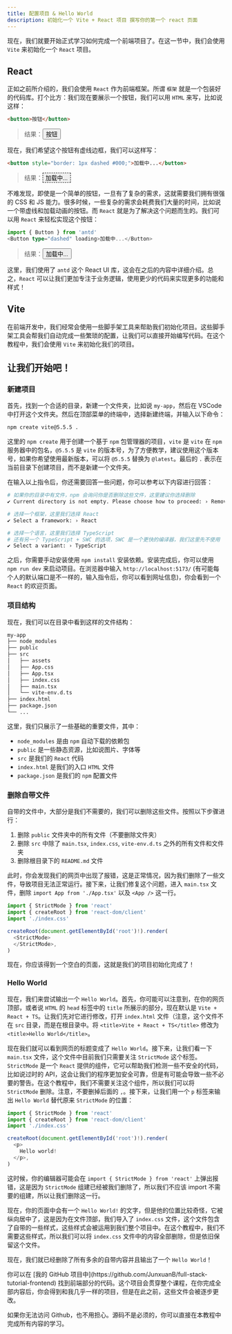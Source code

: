 ```yaml
---
title: 配置项目 & Hello World
description: 初始化一个 Vite + React 项目 撰写你的第一个 react 页面
---
```


现在，我们就要开始正式学习如何完成一个前端项目了。在这一节中，我们会使用 `Vite` 来初始化一个 `React` 项目。

## React
正如之前所介绍的，我们会使用 `React` 作为前端框架。所谓 `框架` 就是一个包装好的代码库。打个比方：我们现在要展示一个按钮，我们可以用 `HTML` 来写，比如说这样：  
```html
<button>按钮</button>
```
> 结果：<button>按钮</button>  

现在，我们希望这个按钮有虚线边框，我们可以这样写：
```html
<button style="border: 1px dashed #000;">加载中...</button>
```
> 结果：<button style="border: 1px dashed #000;">加载中...</button>  

不难发现，即使是一个简单的按钮，一旦有了复杂的需求，这就需要我们拥有很强的 CSS 和 JS 能力。很多时候，一些复杂的需求会耗费我们大量的时间，比如说一个带虚线和加载动画的按钮。而 `React` 就是为了解决这个问题而生的。我们可以用 `React` 来轻松实现这个按钮：
```typescript
import { Button } from 'antd'
<Button type="dashed" loading>加载中...</Button>
```
> 结果：<Button type="dashed" loading client:visible >加载中...</Button>    

这里，我们使用了 `antd` 这个 React UI 库，这会在之后的内容中详细介绍。总之，`React` 可以让我们更加专注于业务逻辑，使用更少的代码来实现更多的功能和样式！

## Vite
在前端开发中，我们经常会使用一些脚手架工具来帮助我们初始化项目。这些脚手架工具会帮我们自动完成一些繁琐的配置，让我们可以直接开始编写代码。在这个教程中，我们会使用 `Vite` 来初始化我们的项目。

## 让我们开始吧！
### 新建项目
首先，找到一个合适的目录，新建一个文件夹，比如说 `my-app`，然后在 VSCode 中打开这个文件夹。然后在顶部菜单的终端中，选择新建终端，并输入以下命令：
```bash
npm create vite@5.5.5 . 
```
这里的 `npm create` 用于创建一个基于 `npm` 包管理器的项目，`vite` 是 `vite` 在 `npm` 服务器中的包名，`@5.5.5` 是 `vite` 的版本号，为了方便教学，建议使用这个版本号，如果你希望使用最新版本，可以将 `@5.5.5` 替换为 `@latest`。最后的 `.` 表示在当前目录下创建项目，而不是新建一个文件夹。  

在输入以上指令后，你还需要回答一些问题，你可以参考以下内容进行回答：
```bash
# 如果你的目录中有文件，npm 会询问你是否删除这些文件，这里建议你选择删除
✔ Current directory is not empty. Please choose how to proceed: › Remove existing files and continue

# 选择一个框架，这里我们选择 React
✔ Select a framework: › React

# 选择一个语言，这里我们选择 TypeScript
# 还有另一个 TypeScript + SWC 的选项，SWC 是一个更快的编译器，我们这里先不使用
✔ Select a variant: › TypeScript
```

之后，你需要手动安装使用 `npm install` 安装依赖。安装完成后，你可以使用 `npm run dev` 来启动项目。在浏览器中输入 `http://localhost:5173/` (有可能每个人的默认端口是不一样的，输入指令后，你可以看到网址信息)，你会看到一个 `React` 的欢迎页面。

### 项目结构
现在，我们可以在目录中看到这样的文件结构：
```bash
my-app
├── node_modules
├── public
├── src
│   ├── assets
│   ├── App.css
│   ├── App.tsx
│   ├── index.css
│   ├── main.tsx
│   └── vite-env.d.ts
├── index.html
├── package.json
└── ...
```
这里，我们只展示了一些基础的重要文件，其中：
- `node_modules` 是由 `npm` 自动下载的依赖包
- `public` 是一些静态资源，比如说图片、字体等
- `src` 是我们的 `React` 代码
- `index.html` 是我们的入口 `HTML` 文件
- `package.json` 是我们的 `npm` 配置文件

### 删除自带文件
自带的文件中，大部分是我们不需要的，我们可以删除这些文件。按照以下步骤进行：
1. 删除 `public` 文件夹中的所有文件（不要删除文件夹）
2. 删除 `src` 中除了 `main.tsx`, `index.css`, `vite-env.d.ts` 之外的所有文件和文件夹
3. 删除根目录下的 `README.md` 文件

此时，你会发现我们的网页中出现了报错，这是正常情况，因为我们删除了一些文件，导致项目无法正常运行。接下来，让我们修复这个问题，进入 `main.tsx` 文件，删除 `import App from './App.tsx'` 以及 `<App />` 这一行。
```typescript
import { StrictMode } from 'react'
import { createRoot } from 'react-dom/client'
import './index.css'

createRoot(document.getElementById('root')!).render(
  <StrictMode>
  </StrictMode>,
)
```
现在，你应该得到一个空白的页面，这就是我们的项目初始化完成了！

### Hello World
现在，我们来尝试输出一个 `Hello World`。首先，你可能可以注意到，在你的网页顶部，或者说 `HTML` 的 `head` 标签中的 `title` 所展示的部分，现在默认是 `Vite + React + TS`。让我们先对它进行修改，打开 `index.html` 文件（注意，这个文件不在 `src` 目录，而是在根目录中。将 `<title>Vite + React + TS</title>` 修改为 `<title>Hello World</title>`。  

现在我们就可以看到网页的标题变成了 `Hello World`。接下来，让我们看一下 `main.tsx` 文件，这个文件中目前我们只需要关注 `StrictMode` 这个标签。`StrictMode` 是一个 `React` 提供的组件，它可以帮助我们检测一些不安全的代码，比如说过时的 API，这会让我们的程序更加安全可靠，但是有可能会导致一些不必要的警告。在这个教程中，我们不需要关注这个组件，所以我们可以将 `StrictMode` 删除。注意，不要删掉后面的 `,`。接下来，让我们用一个 `p` 标签来输出 `Hello World` 替代原来 `StrictMode` 的位置：
```typescript
import { StrictMode } from 'react'
import { createRoot } from 'react-dom/client'
import './index.css'

createRoot(document.getElementById('root')!).render(
  <p>
    Hello world!
  </p>,
)
```
这时候，你的编辑器可能会在 `import { StrictMode } from 'react'` 上弹出报错，这是因为 `StrictMode` 组建已经被我们删除了，所以我们不应该 import 不需要的组建，所以让我们删除这一行。  

现在，你的页面中会有一个 `Hello World!` 的文字，但是他的位置比较奇怪，它被纵向居中了，这是因为在文件顶部，我们导入了 `index.css` 文件，这个文件包含了自带的一些样式，这些样式会被运用到我们整个项目中。在这个教程中，我们不需要这些样式，所以我们可以将 `index.css` 文件中的内容全部删除，但是依旧保留这个文件。  

现在，我们就已经删除了所有多余的自带内容并且输出了一个 `Hello World`！


<Aside type="tip" title="课程源码">
你可以在 [我的 GitHub 项目中](https://github.com/JunxuanB/full-stack-tutorial-frontend) 找到前端部分的代码。这个项目会贯穿整个课程，在你完成全部内容后，你会得到和我几乎一样的项目，但是在此之前，这些文件会被逐步更改。  

如果你无法访问 Github，也不用担心。源码不是必须的，你可以直接在本教程中完成所有内容的学习。
</Aside>
